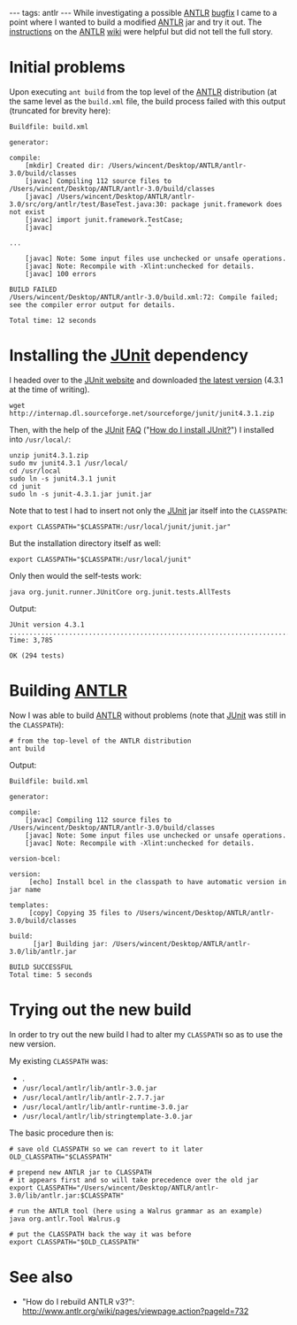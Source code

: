 ---
tags: antlr
---
While investigating a possible [[ANTLR]] [http://www.antlr.org:8080/pipermail/antlr-interest/2007-June/021243.html bugfix] I came to a point where I wanted to build a modified [[ANTLR]] jar and try it out. The [http://www.antlr.org/wiki/pages/viewpage.action?pageId=732 instructions] on the [[ANTLR]] [[wiki]] were helpful but did not tell the full story.

= Initial problems =

Upon executing <tt>ant build</tt> from the top level of the [[ANTLR]] distribution (at the same level as the <tt>build.xml</tt> file, the build process failed with this output (truncated for brevity here):

<pre>Buildfile: build.xml

generator:

compile:
    [mkdir] Created dir: /Users/wincent/Desktop/ANTLR/antlr-3.0/build/classes
    [javac] Compiling 112 source files to /Users/wincent/Desktop/ANTLR/antlr-3.0/build/classes
    [javac] /Users/wincent/Desktop/ANTLR/antlr-3.0/src/org/antlr/test/BaseTest.java:30: package junit.framework does not exist
    [javac] import junit.framework.TestCase;
    [javac]                        ^

...

    [javac] Note: Some input files use unchecked or unsafe operations.
    [javac] Note: Recompile with -Xlint:unchecked for details.
    [javac] 100 errors

BUILD FAILED
/Users/wincent/Desktop/ANTLR/antlr-3.0/build.xml:72: Compile failed; see the compiler error output for details.

Total time: 12 seconds</pre>

= Installing the [[JUnit]] dependency =

I headed over to the [http://www.junit.org/index.htm JUnit website] and downloaded [http://downloads.sourceforge.net/junit/junit4.3.1.zip?use_mirror=internap the latest version] (4.3.1 at the time of writing).

<pre>wget http://internap.dl.sourceforge.net/sourceforge/junit/junit4.3.1.zip</pre>

Then, with the help of the [[JUnit]] [[FAQ]] ("[http://junit.sourceforge.net/doc/faq/faq.htm#started_2 How do I install JUnit?]") I installed into <tt>/usr/local/</tt>:

<pre>unzip junit4.3.1.zip 
sudo mv junit4.3.1 /usr/local/
cd /usr/local
sudo ln -s junit4.3.1 junit
cd junit
sudo ln -s junit-4.3.1.jar junit.jar</pre>

Note that to test I had to insert not only the [[JUnit]] jar itself into the <tt>CLASSPATH</tt>:

<pre>export CLASSPATH="$CLASSPATH:/usr/local/junit/junit.jar"</pre>

But the installation directory itself as well:

<pre>export CLASSPATH="$CLASSPATH:/usr/local/junit"</pre>

Only then would the self-tests work:

<pre>java org.junit.runner.JUnitCore org.junit.tests.AllTests</pre>

Output:

<pre>JUnit version 4.3.1
...............................................................................................................................................................................................................................................................I.II......................................
Time: 3,785

OK (294 tests)</pre>

= Building [[ANTLR]] =

Now I was able to build [[ANTLR]] without problems (note that [[JUnit]] was still in the <tt>CLASSPATH</tt>):

<pre># from the top-level of the ANTLR distribution
ant build</pre>

Output:

<pre>Buildfile: build.xml

generator:

compile:
    [javac] Compiling 112 source files to /Users/wincent/Desktop/ANTLR/antlr-3.0/build/classes
    [javac] Note: Some input files use unchecked or unsafe operations.
    [javac] Note: Recompile with -Xlint:unchecked for details.

version-bcel:

version:
     [echo] Install bcel in the classpath to have automatic version in jar name

templates:
     [copy] Copying 35 files to /Users/wincent/Desktop/ANTLR/antlr-3.0/build/classes

build:
      [jar] Building jar: /Users/wincent/Desktop/ANTLR/antlr-3.0/lib/antlr.jar

BUILD SUCCESSFUL
Total time: 5 seconds</pre>

= Trying out the new build =

In order to try out the new build I had to alter my <tt>CLASSPATH</tt> so as to use the new version.

My existing <tt>CLASSPATH</tt> was:

* .
* <tt>/usr/local/antlr/lib/antlr-3.0.jar</tt>
* <tt>/usr/local/antlr/lib/antlr-2.7.7.jar</tt>
* <tt>/usr/local/antlr/lib/antlr-runtime-3.0.jar</tt>
* <tt>/usr/local/antlr/lib/stringtemplate-3.0.jar</tt>

The basic procedure then is:

<pre># save old CLASSPATH so we can revert to it later
OLD_CLASSPATH="$CLASSPATH"

# prepend new ANTLR jar to CLASSPATH
# it appears first and so will take precedence over the old jar
export CLASSPATH="/Users/wincent/Desktop/ANTLR/antlr-3.0/lib/antlr.jar:$CLASSPATH"

# run the ANTLR tool (here using a Walrus grammar as an example)
java org.antlr.Tool Walrus.g

# put the CLASSPATH back the way it was before
export CLASSPATH="$OLD_CLASSPATH"</pre>

= See also =

* "How do I rebuild ANTLR v3?": http://www.antlr.org/wiki/pages/viewpage.action?pageId=732

